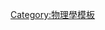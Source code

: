 <noinclude>{{NoteTA|G1=物理學}}</noinclude>
{{Navbox
|name = 基本力
|title = 物理學的[[基本相互作用]]
|titlestyle = background:#C0C0C0;
|listclass = hlist

| list1 =物理力
* [[强相互作用]]
* [[弱相互作用]]
* [[電磁力|電磁相互作用]]
* [[引力|引力相互作用]]

| list2 =輻射
* [[电磁辐射]]
* [[重力波 (相對論)|重力波]]

| list3 =假想的力
* [[第五种力]]
* [[第五元素 (物理學)|第五元素]]
* [[弱引力猜想]]
* [[幻能量]]
}}<noinclude>
[[Category:物理學模板]]
</noinclude>